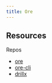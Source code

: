 ```yaml
---
title: Ore
---
```


## Resources

Repos

- [ore](https://github.com/regolith-labs/ore)
- [ore-cli](https://github.com/regolith-labs/ore-cli)
- [drillx](https://github.com/regolith-labs/drillx/tree/master)